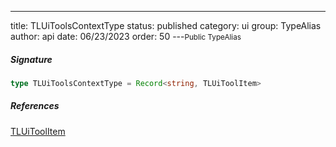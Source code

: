 ---
title: TLUiToolsContextType
status: published
category: ui
group: TypeAlias
author: api
date: 06/23/2023
order: 50
---<Small>Public TypeAlias</Small>




##### Signature


```ts
type TLUiToolsContextType = Record<string, TLUiToolItem>
```

##### References

[TLUiToolItem](/gen/ui/TLUiToolItem-interface)

